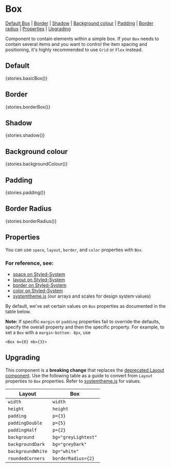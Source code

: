 
<Meta title="Components/Box" component={Box} />

# Box

[Default Box](#default) | [Border](#border) | [Shadow](#shadow) | [Background colour](#background-colour) | [Padding](#padding) | [Border radius](#border-radius) | [Properties](#properties) | [Upgrading](#upgrading)

Component to contain elements within a simple box. If your `Box` needs to contain several items and you want to control the item spacing and positioning, it's highly recommended to use `Grid` or `Flex` instead.

## Default

<Preview>
  <Story name="basicBox">{stories.basicBox()}</Story>
</Preview>

## Border

<Preview>
  <Story name="borderBox">{stories.borderBox()}</Story>
</Preview>

## Shadow

<Preview>
  <Story name="shadow">{stories.shadow()}</Story>
</Preview>

## Background colour

<Preview>
  <Story name="backgroundColour">{stories.backgroundColour()}</Story>
</Preview>

## Padding

<Preview>
  <Story name="padding">{stories.padding()}</Story>
</Preview>

## Border Radius

<Preview>
  <Story name="borderRadius">{stories.borderRadius()}</Story>
</Preview>

## Properties

You can use `space`, `layout`, `border`, and `color` properties with `Box`.

### For reference, see:

- [space on Styled-System](https://styled-system.com/table#space)
- [layout on Styled-System](https://styled-system.com/table#layout)
- [border on Styled-System](https://styled-system.com/table#border)
- [color on Styled-System](https://styled-system.com/table#color)
- [systemtheme.js](https://github.com/orchestrated-io/orca-design-system/blob/master/packages/orcs-design-system/lib/systemtheme.js) (our arrays and scales for design system values)

By default, we've set certain values on `Box` properties as documented in the table below.

<Props of={Box} />

**Note:** If specific `margin` or `padding` properties fail to override the defaults, specify the overall property and then the specific property. For example, to set a `Box` with a `margin-bottom: 8px`, use

  `<Box m={0} mb={3}>`

## Upgrading

This component is a **breaking change** that replaces the [deprecated Layout component](https://styleguide.orchestrated.io/#layout). Use the following table as a guide to convert from `Layout` properties to `Box` properties. Refer to [systemtheme.js](https://github.com/orchestrated-io/orca-design-system/blob/master/packages/orcs-design-system/lib/systemtheme.js) for values.

| **Layout**        | **Box**             |
| ----------------- | ------------------- |
| `width`           | `width`             |
| `height`          | `height`            |
| `padding`         | `p={3}`                 |
| `paddingDouble`   | `p={5}`       |
| `paddingHalf`     | `p={2}`       |
| `background`      | `bg="greyLightest"` |
| `backgroundDark`  | `bg="greyDark"`     |
| `backgroundWhite` | `bg="white"`        |
| `roundedCorners`  | `borderRadius={2}`  |
